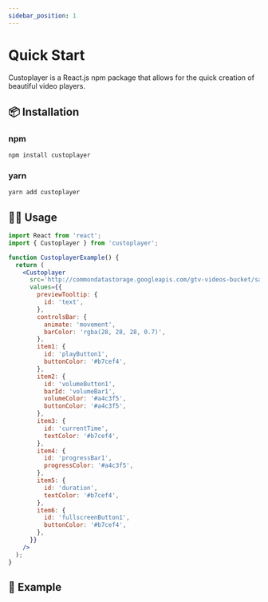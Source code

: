 ```yaml
---
sidebar_position: 1
---
```



# Quick Start

Custoplayer is a React.js npm package that allows for the quick creation of beautiful video players.

## 📦 Installation

### npm

```bash
npm install custoplayer
```

### yarn

```bash
yarn add custoplayer
```

## 🧑‍💻 Usage

```jsx
import React from 'react';
import { Custoplayer } from 'custoplayer';

function CustoplayerExample() {
  return (
    <Custoplayer
      src='http://commondatastorage.googleapis.com/gtv-videos-bucket/sample/ForBiggerMeltdowns.mp4'
      values={{
        previewTooltip: {
          id: 'text',
        },
        controlsBar: {
          animate: 'movement',
          barColor: 'rgba(28, 28, 28, 0.7)',
        },
        item1: {
          id: 'playButton1',
          buttonColor: '#b7cef4',
        },
        item2: {
          id: 'volumeButton1',
          barId: 'volumeBar1',
          volumeColor: '#a4c3f5',
          buttonColor: '#a4c3f5',
        },
        item3: {
          id: 'currentTime',
          textColor: '#b7cef4',
        },
        item4: {
          id: 'progressBar1',
          progressColor: '#a4c3f5',
        },
        item5: {
          id: 'duration',
          textColor: '#b7cef4',
        },
        item6: {
          id: 'fullscreenButton1',
          buttonColor: '#b7cef4',
        },
      }}
    />
  );
}
```

## 🎥 Example

<CustoplayerExample />
